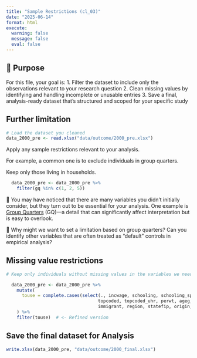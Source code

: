 ---
title: "Sample Restrictions (cl_03)"
date: "2025-06-14"
format: html
execute:
  warning: false
  message: false
  eval: false
---

## 🎯 Purpose

For this file, your goal is: 
1. Filter the dataset to include only the observations relevant to your research question 
2. Clean missing values by identifying and handling incomplete or unusable entries
3. Save a final, analysis-ready dataset that’s structured and scoped for your specific study

## Further limitation

```{r}

# Load the dataset you cleaned 
data_2000_pre <- read.xlsx("data/outcome/2000_pre.xlsx")

```

Apply any sample restrictions relevant to your analysis.

For example, a common one is to exclude individuals in group quarters.

Keep only those living in households.
```{r}

  data_2000_pre <- data_2000_pre %>%
    filter(gq %in% c(1, 2, 5))
```
📌 You may have noticed that there are many variables you didn’t initially consider, but they turn out to be essential for your analysis. One example is [Group Quarters](https://usa.ipums.org/usa-action/variables/GQ#codes_section) (GQ)—a detail that can significantly affect interpretation but is easy to overlook.

💭 Why might we want to set a limitation based on group quarters? Can you identify other variables that are often treated as “default” controls in empirical analysis?


## Missing value restrictions

```{r}
# Keep only individuals without missing values in the variables we need later

  data_2000_pre <- data_2000_pre %>%
    mutate(
      touse = complete.cases(select(., incwage, schooling, schooling_sp, exp, exp2, 
                                   topcoded, topcoded_uhr, perwt, ageg, race, marr, 
                                   immigrant, region, statefip, origin, wagehr, wagewk))
    ) %>%
    filter(touse)  # <- Refined version

```

## Save the final dataset for Analysis

```{r}

write.xlsx(data_2000_pre, "data/outcome/2000_final.xlsx")
```
